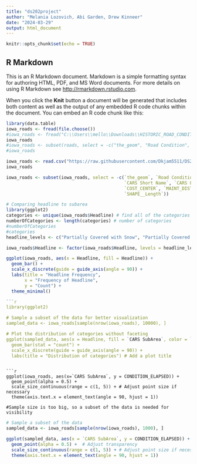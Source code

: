 ---
title: "ds202project"
author: "Melania Lozovich, Abi Garden, Drew Kinneer"
date: "2024-03-29"
output: html_document
---

```{r setup, include=FALSE}
knitr::opts_chunk$set(echo = TRUE)
```

## R Markdown

This is an R Markdown document. Markdown is a simple formatting syntax for authoring HTML, PDF, and MS Word documents. For more details on using R Markdown see <http://rmarkdown.rstudio.com>.

When you click the **Knit** button a document will be generated that includes both content as well as the output of any embedded R code chunks within the document. You can embed an R code chunk like this:
```{r}
library(data.table)
iowa_roads <- fread(file.choose())
#iowa_roads <- fread("C:\\Users\\mello\\Downloads\\HISTORIC_ROAD_CONDITIONS_data (1).csv")
iowa_roads
#iowa_roads <- subset(roads, select = -c("the_geom", "Road Condition", "Phrase", "CARS Segment ID", "CARS Short Name", "CARS Long Name", "CARS District", "COST_CENTER", "MAINT DISTRICT", "SHAPE__Length_2", "SHAPE__Length"))
#iowa_roads
```

```{r}
iowa_roads <- read.csv("https://raw.githubusercontent.com/Dkjam5511/DS202FinalProjectDataset/master/HISTORIC_ROAD_CONDITIONS_data.csv")
iowa_roads
```

```{r}
iowa_roads <- subset(iowa_roads, select = -c(`the_geom`, `Road Condition`, `Phrase`, `CARS Segment ID`, 
                                             `CARS Short Name`, `CARS Long Name`, `CARS District`, 
                                             `COST_CENTER`, `MAINT_DISTRICT`, `SHAPE__Length_2`, 
                                             `SHAPE__Length`))
```

```{r}
# Comparing headline to subarea
library(ggplot2)
categories <- unique(iowa_roads$Headline) # find all of the categories
numberOfCategories <- length(categories) # number of categories
#numberOfCategories
#categories
headline_levels <- c("Partially Covered with Snow", "Partially Covered with Frost", "seasonal roadway conditions", "partially covered with snow", "travel not advised", "Partially Covered with Ice", "partially covered with slush", "completely covered with snow", "partially covered with mixed snow ice or slush", "Seasonal", "Completely Covered with Snow", "Partially Covered with Mixed", "partially covered with ice", "Completely Covered with Ice", "partially covered with frost", "Travel Not Advised", "completely covered with ice", "Completely Covered with Mixed", "Partially Covered with Slush", "", "completely covered with mixed snow ice or slush", "completely covered with frost", "completely covered with slush", "Completely Covered with Slush", " -95.824227360233 41.213367969968", "Completely Covered with Frost", "Impassable")

iowa_roads$Headline <- factor(iowa_roads$Headline, levels = headline_levels)

ggplot(iowa_roads, aes(x = Headline, fill = Headline)) +
  geom_bar() +
  scale_x_discrete(guide = guide_axis(angle = 90)) +
  labs(title = "Headline Frequency",
       x = "Frequency of Headline",
       y = "Count") +
  theme_minimal()
```

```{r}
```{r}
library(ggplot2)

# Sample a subset of the data for better visualization
sampled_data <- iowa_roads[sample(nrow(iowa_roads), 10000), ]

# Plot the distribution of categories without faceting
ggplot(sampled_data, aes(x = Headline, fill = `CARS SubArea`, color = `CARS SubArea`)) + 
  geom_bar(stat = "count") + 
  scale_x_discrete(guide = guide_axis(angle = 90)) +
  labs(title = "Distribution of categories") # Add a plot title
```
```

```{r}
ggplot(iowa_roads, aes(x=`CARS SubArea`, y = CONDITION_ELAPSED)) +
  geom_point(alpha = 0.5) +
  scale_size_continuous(range = c(1, 5)) + # Adjust point size if necessary
  theme(axis.text.x = element_text(angle = 90, hjust = 1))

#Sample size is too big, so a subset of the data is needed for visibility
```
```{r}
# Sample a subset of the data
sampled_data <- iowa_roads[sample(nrow(iowa_roads), 1000), ]

ggplot(sampled_data, aes(x = `CARS SubArea`, y = CONDITION_ELAPSED)) +
  geom_point(alpha = 0.5) +  # Adjust transparency
  scale_size_continuous(range = c(1, 5)) + # Adjust point size if necessary
  theme(axis.text.x = element_text(angle = 90, hjust = 1))
```
